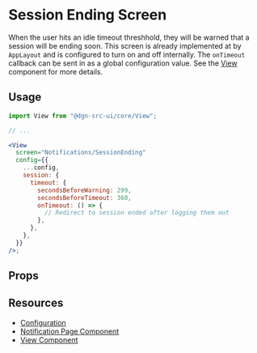
<Meta title="Session Ending" component={SessionEnding} />

# Session Ending Screen

When the user hits an idle timeout threshhold, they will be warned that a session will be ending soon. This screen is already implemented at by `AppLayout` and is configured to turn on and off internally. The `onTimeout` callback can be sent in as a global configuration value. See the <a href="/?path=/docs/components-view--view-screen">View</a> component for more details.

## Usage

```jsx
import View from "@dgn-src-ui/core/View";

// ...

<View
  screen="Notifications/SessionEnding"
  config={{
    ...config,
    session: {
      timeout: {
        secondsBeforeWarning: 299,
        secondsBeforeTimeout: 360,
        onTimeout: () => {
          // Redirect to session ended after logging them out
        },
      },
    },
  }}
/>;
```

<PassingViewProps />

## Props

<Props of={SessionEnding} />
<ViewInheritance />
<FormSubmissionHandling />

## Resources

- [Configuration](?path=/docs/general-configuration--page)
- [Notification Page Component](?path=/docs/components--notification-page)
- [View Component](?path=/docs/components-view--view-screen)
